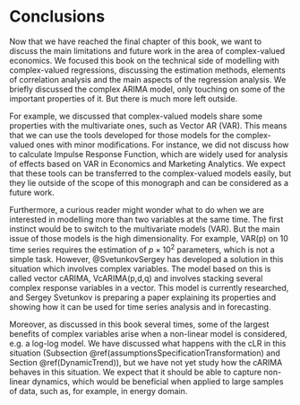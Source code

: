 # Conclusions {-}

Now that we have reached the final chapter of this book, we want to discuss the main limitations and future work in the area of complex-valued economics. We focused this book on the technical side of modelling with complex-valued regressions, discussing the estimation methods, elements of correlation analysis and the main aspects of the regression analysis. We briefly discussed the complex ARIMA model, only touching on some of the important properties of it. But there is much more left outside.

For example, we discussed that complex-valued models share some properties with the multivariate ones, such as Vector AR (VAR). This means that we can use the tools developed for those models for the complex-valued ones with minor modifications. For instance, we did not discuss how to calculate Impulse Response Function, which are widely used for analysis of effects based on VAR in Economics and Marketing Analytics. We expect that these tools can be transferred to the complex-valued models easily, but they lie outside of the scope of this monograph and can be considered as a future work.

Furthermore, a curious reader might wonder what to do when we are interested in modelling more than two variables at the same time. The first instinct would be to switch to the multivariate models (VAR). But the main issue of those models is the high dimensionality. For example, VAR(p) on 10 time series requires the estimation of $p \times 10^2$ parameters, which is not a simple task. However, @SvetunkovSergey has developed a solution in this situation which involves complex variables. The model based on this is called vector cARIMA, VcARIMA(p,d,q) and involves stacking several complex response variables in a vector. This model is currently researched, and Sergey Svetunkov is preparing a paper explaining its properties and showing how it can be used for time series analysis and in forecasting.

Moreover, as discussed in this book several times, some of the largest benefits of complex variables arise when a non-linear model is considered, e.g. a log-log model. We have discussed what happens with the cLR in this situation (Subsection \@ref(assumptionsSpecificationTransformation) and Section \@ref(DynamicTrend)), but we have not yet study how the cARIMA behaves in this situation. We expect that it should be able to capture non-linear dynamics, which would be beneficial when applied to large samples of data, such as, for example, in energy domain.

<!-- In addition, the students and colleagues of Sergey Svetunkov have developed several other models relying on the theory of complex variables. These models all lie outside of the scope of this book, but they are worth mentioning for completeness. -->

<!-- The first one is the complex AR model with the error term in the imaginary part: -->
<!-- \begin{equation} -->
<!--     y_t + i \xi_t = \sum_{j=1}^p (b_{j,r} + i b_{j,i}) (y_{t-j} + i \epsilon_{t-j}) + \epsilon_{t} , -->
<!--     (\#eq:ConclusionsCARE) -->
<!-- \end{equation} -->
<!-- where $\xi_t$ is a fuzzy component which does not have any specific meaning. This model is inspired by the Complex Exponential Smoothing by @Svetunkov2022, and it can be shown (after opening the brackets) that its real part is equivalent to the ARMA(p,p) model. On its own the model does not have any special properties, but it gives the rise to more complicated models, for example, where the imaginary part is transformed or substituted by some other variables. In case of the transformation, the model exhibits some non-linearity that is not considered by the conventional ARMA: -->
<!-- \begin{equation} -->
<!--     y_t + i \xi_t = \sum_{j=1}^p (b_{j,r} + i b_{j,i}) (y_{t-j} + i f(\epsilon_{t-j})) + \epsilon_{t} , -->
<!--     (\#eq:ConclusionsCARNE) -->
<!-- \end{equation} -->
<!-- where $f(\cdot)$ is some non-linear function. In this case, the impact of the error term on the actual value becomes non-linear. -->


<!-- Complex AR with differences -->

